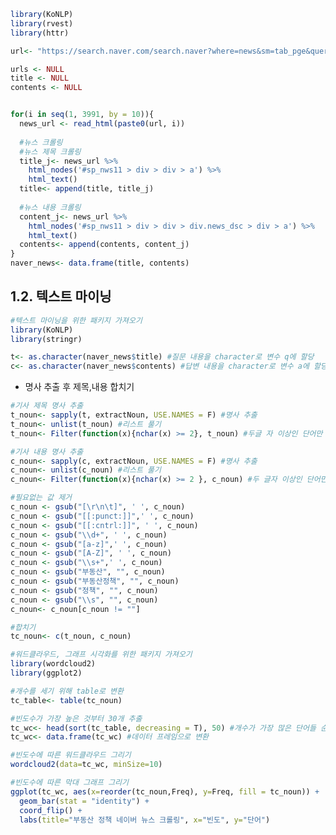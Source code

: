 
```r
library(KoNLP)
library(rvest)
library(httr)

url<- "https://search.naver.com/search.naver?where=news&sm=tab_pge&query=%EB%B6%80%EB%8F%99%EC%82%B0%20%EC%A0%95%EC%B1%85&sort=0&photo=3&field=0&pd=3&ds=2020.05.01&de=2021.05.31&cluster_rank=10&mynews=0&office_type=0&office_section_code=0&news_office_checked=&nso=so:r,p:from20200501to20210531,a:all&start="

urls <- NULL
title <- NULL
contents <- NULL


for(i in seq(1, 3991, by = 10)){
  news_url <- read_html(paste0(url, i))
  
  #뉴스 크롤링
  #뉴스 제목 크롤링
  title_j<- news_url %>%
    html_nodes('#sp_nws11 > div > div > a') %>%
    html_text()
  title<- append(title, title_j)
  
  #뉴스 내용 크롤링
  content_j<- news_url %>%
    html_nodes('#sp_nws11 > div > div > div.news_dsc > div > a') %>%
    html_text()
  contents<- append(contents, content_j)
}
naver_news<- data.frame(title, contents)
```

## 1.2. 텍스트 마이닝
```r
#텍스트 마이닝을 위한 패키지 가져오기
library(KoNLP)
library(stringr)

t<- as.character(naver_news$title) #질문 내용을 character로 변수 q에 할당
c<- as.character(naver_news$contents) #답변 내용을 character로 변수 a에 할당
```
  - 명사 추출 후 제목,내용 합치기
```r
#기사 제목 명사 추출
t_noun<- sapply(t, extractNoun, USE.NAMES = F) #명사 추출
t_noun<- unlist(t_noun) #리스트 풀기
t_noun<- Filter(function(x){nchar(x) >= 2}, t_noun) #두글 자 이상인 단어만 필터링

#기사 내용 명사 추출
c_noun<- sapply(c, extractNoun, USE.NAMES = F) #명사 추출
c_noun<- unlist(c_noun) #리스트 풀기
c_noun<- Filter(function(x){nchar(x) >= 2 }, c_noun) #두 글자 이상인 단어만 필터링

#필요없는 값 제거
c_noun <- gsub("[\r\n\t]", ' ', c_noun)
c_noun <- gsub("[[:punct:]]",' ', c_noun)
c_noun <- gsub("[[:cntrl:]]", ' ', c_noun)
c_noun <- gsub("\\d+", ' ', c_noun)
c_noun <- gsub("[a-z]",' ', c_noun)
c_noun <- gsub("[A-Z]", ' ', c_noun)
c_noun <- gsub("\\s+",' ', c_noun)
c_noun <- gsub("부동산", "", c_noun)
c_noun <- gsub("부동산정책", "", c_noun)
c_noun <- gsub("정책", "", c_noun)
c_noun <- gsub("\\s", "", c_noun)
c_noun<- c_noun[c_noun != ""]

#합치기
tc_noun<- c(t_noun, c_noun)
```

```r
#워드클라우드, 그래프 시각화를 위한 패키지 가져오기
library(wordcloud2)
library(ggplot2)

#개수를 세기 위해 table로 변환
tc_table<- table(tc_noun) 

#빈도수가 가장 높은 것부터 30개 추출
tc_wc<- head(sort(tc_table, decreasing = T), 50) #개수가 가장 많은 단어들 순서대로 상위 30개 추출
tc_wc<- data.frame(tc_wc) #데이터 프레임으로 변환

#빈도수에 따른 워드클라우드 그리기
wordcloud2(data=tc_wc, minSize=10)

#빈도수에 따른 막대 그래프 그리기
ggplot(tc_wc, aes(x=reorder(tc_noun,Freq), y=Freq, fill = tc_noun)) +
  geom_bar(stat = "identity") +
  coord_flip() +
  labs(title="부동산 정책 네이버 뉴스 크롤링", x="빈도", y="단어")
```